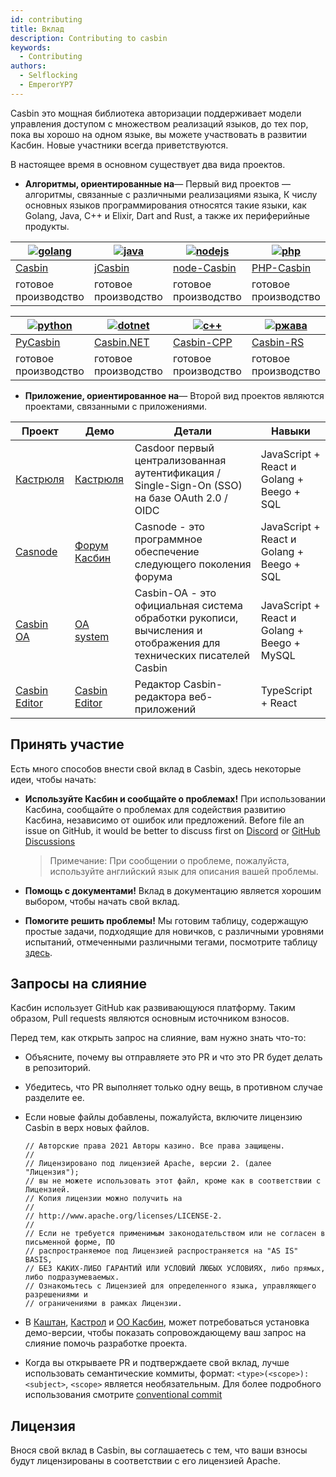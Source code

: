 ```yaml
---
id: contributing
title: Вклад
description: Contributing to casbin
keywords:
  - Contributing
authors:
  - Selflocking
  - EmperorYP7
---
```


Casbin это мощная библиотека авторизации поддерживает модели управления доступом с множеством реализаций языков, до тех пор, пока вы хорошо на одном языке, вы можете участвовать в развитии Касбин. Новые участники всегда приветствуются.

В настоящее время в основном существует два вида проектов.

* **Алгоритмы, ориентированные на**— Первый вид проектов — алгоритмы, связанные с различными реализациями языка, К числу основных языков программирования относятся такие языки, как Golang, Java, C++ и Elixir, Dart and Rust, а также их периферийные продукты.

| [![golang](/img/langs/golang.png)](https://github.com/casbin/casbin) | [![java](/img/langs/java.png)](https://github.com/casbin/jcasbin) | [![nodejs](/img/langs/nodejs.png)](https://github.com/casbin/node-casbin) | [![php](/img/langs/php.png)](https://github.com/php-casbin/php-casbin) |
| -------------------------------------------------------------------- | ----------------------------------------------------------------- | ------------------------------------------------------------------------- | ---------------------------------------------------------------------- |
| [Casbin](https://github.com/casbin/casbin)                           | [jCasbin](https://github.com/casbin/jcasbin)                      | [node-Casbin](https://github.com/casbin/node-casbin)                      | [PHP-Casbin](https://github.com/php-casbin/php-casbin)                 |
| готовое производство                                                 | готовое производство                                              | готовое производство                                                      | готовое производство                                                   |

| [![python](/img/langs/python.png)](https://github.com/casbin/pycasbin) | [![dotnet](/img/langs/dotnet.png)](https://github.com/casbin/Casbin.NET) | [![c++](/img/langs/cpp.png)](https://github.com/casbin/casbin-cpp) | [![ржава](/img/langs/rust.png)](https://github.com/casbin/casbin-rs) |
| ---------------------------------------------------------------------- | ------------------------------------------------------------------------ | ------------------------------------------------------------------ | -------------------------------------------------------------------- |
| [PyCasbin](https://github.com/casbin/pycasbin)                         | [Casbin.NET](https://github.com/casbin/Casbin.NET)                       | [Casbin-CPP](https://github.com/casbin/casbin-cpp)                 | [Casbin-RS](https://github.com/casbin/casbin-rs)                     |
| готовое производство                                                   | готовое производство                                                     | готовое производство                                               | готовое производство                                                 |

* **Приложение, ориентированное на**— Второй вид проектов являются проектами, связанными с приложениями.

| Проект                                                   | Демо                                       | Детали                                                                                                            | Навыки                                      |
| -------------------------------------------------------- | ------------------------------------------ | ----------------------------------------------------------------------------------------------------------------- | ------------------------------------------- |
| [Кастрюля](https://github.com/casdoor/casdoor)           | [Кастрюля](https://casdoor.org/)           | Casdoor первый централизованная аутентификация / Single-Sign-On (SSO) на базе OAuth 2.0 / OIDC                    | JavaScript + React и Golang + Beego + SQL   |
| [Casnode](https://github.com/casbin/casnode)             | [Форум Касбин](https://forum.casbin.com)   | Casnode - это программное обеспечение следующего поколения форума                                                 | JavaScript + React и Golang + Beego + SQL   |
| [Casbin OA](https://github.com/casbin/casbin-oa)         | [OA system](https://oa.casbin.com)         | Casbin-OA - это официальная система обработки рукописи, вычисления и отображения для технических писателей Casbin | JavaScript + React и Golang + Beego + MySQL |
| [Casbin Editor](https://github.com/casbin/casbin-editor) | [Casbin Editor](https://editor.casbin.org) | Редактор Casbin-редактора веб-приложений                                                                          | TypeScript + React                          |

## Принять участие

Есть много способов внести свой вклад в Casbin, здесь некоторые идеи, чтобы начать:

* **Используйте Касбин и сообщайте о проблемах!** При использовании Касбина, сообщайте о проблемах для содействия развитию Касбина, независимо от ошибок или предложений. Before file an issue on GitHub, it would be better to discuss first on [Discord](https://discord.com/invite/qteNGWt8UY) or [GitHub Discussions](https://github.com/casbin/casbin/discussions)

  > Примечание: При сообщении о проблеме, пожалуйста, используйте английский язык для описания вашей проблемы.

* **Помощь с документами!** Вклад в документацию является хорошим выбором, чтобы начать свой вклад.

* **Помогите решить проблемы!** Мы готовим таблицу, содержащую простые задачи, подходящие для новичков, с различными уровнями испытаний, отмеченными различными тегами, посмотрите таблицу [здесь](https://github.com/orgs/casbin/projects/2).

## Запросы на слияние

Касбин использует GitHub как развивающуюся платформу. Таким образом, Pull requests являются основным источником взносов.

Перед тем, как открыть запрос на слияние, вам нужно знать что-то:

* Объясните, почему вы отправляете это PR и что это PR будет делать в репозиторий.

* Убедитесь, что PR выполняет только одну вещь, в противном случае разделите ее.

* Если новые файлы добавлены, пожалуйста, включите лицензию Casbin в верх новых файлов.

  ```
  // Авторские права 2021 Авторы казино. Все права защищены.
  //
  // Лицензировано под лицензией Apache, версии 2. (далее "Лицензия");
  // вы не можете использовать этот файл, кроме как в соответствии с Лицензией.
  // Копия лицензии можно получить на
  //
  // http://www.apache.org/licenses/LICENSE-2.
  //
  // Если не требуется применимым законодательством или не согласен в письменной форме, ПО
  // распространяемое под Лицензией распространяется на "AS IS" BASIS,
  // БЕЗ КАКИХ-ЛИБО ГАРАНТИЙ ИЛИ УСЛОВИЙ ЛЮБЫХ УСЛОВИЯХ, либо прямых, либо подразумеваемых.
  // Ознакомьтесь с Лицензией для определенного языка, управляющего разрешениями и
  // ограничениями в рамках Лицензии.
  ```

* В [Каштан](https://github.com/casdoor/casdoor), [Кастрол](https://github.com/casbin/casnode) и [ОО Касбин](https://github.com/casbin/casbin-oa), может потребоваться установка демо-версии, чтобы показать сопровождающему ваш запрос на слияние помочь разработке проекта.

* Когда вы открываете PR и подтверждаете свой вклад, лучше использовать семантические коммиты, формат: `<type>(<scope>): <subject>`, `<scope>` является необязательным. Для более подробного использования смотрите [conventional commit](https://www.conventionalcommits.org/en/v1.0.0/)

## Лицензия

Внося свой вклад в Casbin, вы соглашаетесь с тем, что ваши взносы будут лицензированы в соответствии с его лицензией Apache.
